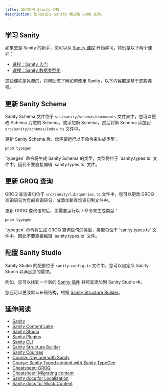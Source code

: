 ```yaml
---
title: 如何使用 Sanity CMS
description: 如何自定义 Sanity 模式和 GROQ 查询。
---
```



## 学习 Sanity

如果您是 Sanity 的新手，您可以从 [Sanity 课程](https://www.sanity.io/learn) 开始学习，特别是以下两个课程：

- [课程：Sanity 入门](https://www.sanity.io/learn/course/day-one-with-sanity-studio)
- [课程：Sanity 数据类型化](https://www.sanity.io/learn/course/typescripted-content)

这些课程是免费的，将帮助您了解如何使用 Sanity，以下内容都是基于这些课程。

## 更新 Sanity Schema

Sanity Schema 文件位于 `src/sanity/schemas/documents` 文件夹中，您可以更改 Schema 为您的 Schema，或添加新 Schema，然后将新 Schema 添加到 `src/sanity/schemas/index.ts` 文件中。

更新 Sanity Schema 后，您需要运行以下命令来生成类型：

```bash
pnpm typegen
```

<Aside type="note">
    `typegen` 命令将生成 Sanity Schema 的类型，类型将位于 `sanity.types.ts` 文件中，因此不要直接编辑 `sanity.types.ts` 文件。
</Aside>


## 更新 GROQ 查询

GROQ 查询语句位于 `src/sanity/lib/queries.ts` 文件中，您可以更改 GROQ 查询语句为您的查询语句，或添加新查询语句到文件中。

更新 GROQ 查询语句后，您需要运行以下命令来生成类型：

```bash
pnpm typegen
```

<Aside type="note">
    `typegen` 命令将生成 GROQ 查询语句的类型，类型将位于 `sanity.types.ts` 文件中，因此不要直接编辑 `sanity.types.ts` 文件。
</Aside>

## 配置 Sanity Studio

Sanity Studio 的配置位于 `sanity.config.ts` 文件中，您可以自定义 Sanity Studio 以满足您的需求。

例如，您可以找到一个新的 [Sanity 插件](https://www.sanity.io/plugins) 并将其添加到 Sanity Studio 中。

您还可以更改默认布局结构，根据 [Sanity Structure Builder](https://www.sanity.io/docs/structure-builder-introduction)。


## 延伸阅读

- [Sanity](https://www.sanity.io/)
- [Sanity Content Lake](https://www.sanity.io/docs/datastore)
- [Sanity Studio](https://www.sanity.io/docs/sanity-studio)
- [Sanity Plugins](https://www.sanity.io/plugins)
- [Sanity CLI](https://www.sanity.io/docs/cli-reference)
- [Sanity Structure Builder](https://www.sanity.io/docs/structure-builder-introduction)
- [Sanity Courses](https://www.sanity.io/learn)
- [Course: Day one with Sanity](https://www.sanity.io/learn/course/day-one-with-sanity-studio)
- [Course: Sanity Typed content with Sanity TypeGen](https://www.sanity.io/learn/course/typescripted-content)
- [Cheatsheet: GROQ](https://www.sanity.io/docs/query-cheat-sheet)
- [Cheatsheet: Migrating content](https://www.sanity.io/docs/content-migration-cheatsheet)
- [Sanity docs for Localization](https://www.sanity.io/docs/localization)
- [Sanity docs for Block Content](https://www.sanity.io/docs/block-content)
